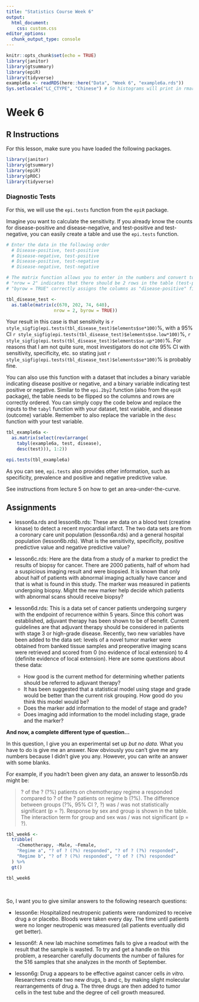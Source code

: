 ```yaml
---
title: "Statistics Course Week 6"
output:
  html_document:
    css: custom.css
editor_options: 
  chunk_output_type: console
---
```


```r
knitr::opts_chunk$set(echo = TRUE)
library(janitor)
library(gtsummary)
library(epiR)
library(tidyverse)
example6a <- readRDS(here::here("Data", "Week 6", "example6a.rds"))
Sys.setlocale("LC_CTYPE", "Chinese") # So histograms will print in rmarkdown
```

# Week 6

## R Instructions

For this lesson, make sure you have loaded the following packages.

```r

library(janitor)
library(gtsummary)
library(epiR)
library(pROC)
library(tidyverse)

```

### Diagnostic Tests

For this, we will use the `epi.tests` function from the `epiR` package.

Imagine you want to calculate the sensitivity. If you already know the counts for disease-positive and disease-negative, and test-positive and test-negative, you can easily create a table and use the `epi.tests` function.

```r

# Enter the data in the following order
  # Disease-positive, test-positive
  # Disease-negative, test-positive
  # Disease-positive, test-negative
  # Disease-negative, test-negative

# The matrix function allows you to enter in the numbers and convert to a table
# "nrow = 2" indicates that there should be 2 rows in the table (test-positive and test-negative)
# "byrow = TRUE" correctly assigns the columns as "disease-positive" first and "disease-negative" second

tbl_disease_test <-
  as.table(matrix(c(670, 202, 74, 640),
                  nrow = 2, byrow = TRUE))

```

Your result in this case is that sensitivity is `r style_sigfig(epi.tests(tbl_disease_test)$elements$se*100)`%, with a 95% CI `r style_sigfig(epi.tests(tbl_disease_test)$elements$se.low*100)`%, `r style_sigfig(epi.tests(tbl_disease_test)$elements$se.up*100)`%. For reasons that I am not quite sure, most investigators do not cite 95% CI with sensitivity, specificity, etc. so stating just `r style_sigfig(epi.tests(tbl_disease_test)$elements$se*100)`% is probably fine.

You can also use this function with a dataset that includes a binary variable indicating disease positive or negative, and a binary variable indicating test positive or negative. Similar to the `epi.2by2` function (also from the `epiR` package), the table needs to be flipped so the columns and rows are correctly ordered. You can simply copy the code below and replace the inputs to the `tabyl` function with your dataset, test variable, and disease (outcome) variable. Remember to also replace the variable in the `desc` function with your test variable.

```r

tbl_example6a <-
  as.matrix(select(rev(arrange(
    tabyl(example6a, test, disease),
    desc(test))), 1:2))

epi.tests(tbl_example6a)

```

As you can see, `epi.tests` also provides other information, such as specificity, prevalence and positive and negative predictive value.

See instructions from lecture 5 on how to get an area-under-the-curve.

## Assignments

- lesson6a.rds and lesson6b.rds: These are data on a blood test (creatine kinase) to detect a recent myocardial infarct. The two data sets are from a coronary care unit population (lesson6a.rds) and a general hospital population (lesson6b.rds). What is the sensitivity, specificity, positive predictive value and negative predictive value?

- lesson6c.rds: Here are the data from a study of a marker to predict the results of biopsy for cancer. There are 2000 patients, half of whom had a suspicious imaging result and were biopsied. It is known that only about half of patients with abnormal imaging actually have cancer and that is what is found in this study. The marker was measured in patients undergoing biopsy. Might the new marker help decide which patients with abnormal scans should receive biopsy? 

- lesson6d.rds: This is a data set of cancer patients undergoing surgery with the endpoint of recurrence within 5 years. Since this cohort was established, adjuvant therapy has been shown to be of benefit. Current guidelines are that adjuvant therapy should be considered in patients with stage 3 or high-grade disease. Recently, two new variables have been added to the data set:  levels of a novel tumor marker were obtained from banked tissue samples and preoperative imaging scans were retrieved and scored from 0 (no evidence of local extension) to 4 (definite evidence of local extension). Here are some questions about these data:
    - How good is the current method for determining whether patients should be referred to adjuvant therapy?
    - It has been suggested that a statistical model using stage and grade would be better than the current risk grouping. How good do you think this model would be?
    - Does the marker add information to the model of stage and grade?
    - Does imaging add information to the model including stage, grade and the marker?
    
**And now, a complete different type of question...**

In this question, I give you an experimental set up _but no data._ What you have to do is give me an answer. Now obviously you can’t give me any numbers because I didn’t give you any. However, you can write an answer with some blanks.

For example, if you hadn't been given any data, an answer to lesson5b.rds might be:

<div class="quote-container">

>? of the ? (?%) patients on chemotherapy regime a responded compared to ? of the ? patients on regime b (?%). The difference between groups (?%, 95% CI ?, ?) was / was not statistically significant (p = ?). Response by sex and group is shown in the table. The interaction term for group and sex was / was not significant (p = ?).

</div>

```r

tbl_week6 <-
  tribble(
    ~Chemotherapy, ~Male, ~Female,
    "Regime a", "? of ? (?%) responded", "? of ? (?%) responded",
    "Regime b", "? of ? (?%) responded", "? of ? (?%) responded"
  ) %>%
  gt()

tbl_week6

```

<br>

So, I want you to give similar answers to the following research questions:

- lesson6e: Hospitalized neutropenic patients were randomized to receive drug a or placebo. Bloods were taken every day. The time until patients were no longer neutropenic was measured (all patients eventually did get better).

- lesson6f: A new lab machine sometimes fails to give a readout with the result that the sample is wasted. To try and get a handle on this problem, a researcher carefully documents the number of failures for the 516 samples that she analyzes in the month of September. 

- lesson6g: Drug a appears to be effective against cancer cells _in vitro._ Researchers create two new drugs, b and c, by making slight molecular rearrangements of drug a. The three drugs are then added to tumor cells in the test tube and the degree of cell growth measured. 